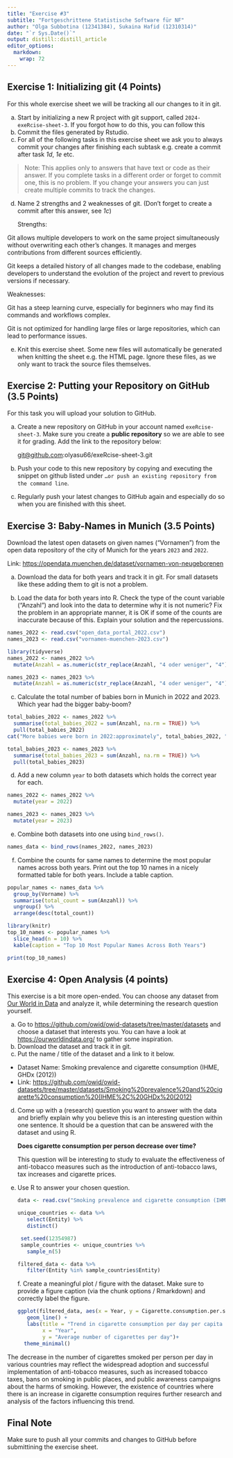 ```yaml
---
title: "Exercise #3"
subtitle: "Fortgeschrittene Statistische Software für NF"
author: "Olga Subbotina (12341384), Sukaina Hafid (12310314)"
date: "`r Sys.Date()`"
output: distill::distill_article
editor_options: 
  markdown: 
    wrap: 72
---
```


## Exercise 1: Initializing git (4 Points)

For this whole exercise sheet we will be tracking all our changes to it
in git.

a)  Start by initializing a new R project with git support, called
    `2024-exeRcise-sheet-3`. If you forgot how to do this, you can
    follow this
b)  Commit the files generated by Rstudio.
c)  For all of the following tasks in this exercise sheet we ask you to
    always commit your changes after finishing each subtask e.g. create
    a commit after task *1d*, *1e* etc.

> Note: This applies only to answers that have text or code as their
> answer. If you complete tasks in a different order or forget to commit
> one, this is no problem. If you change your answers you can just
> create multiple commits to track the changes.

d)  Name 2 strengths and 2 weaknesses of git. (Don't forget to create a
    commit after this answer, see *1c*)

    Strengths:

Git allows multiple developers to work on the same project
simultaneously without overwriting each other's changes. It manages and
merges contributions from different sources efficiently.

Git keeps a detailed history of all changes made to the codebase,
enabling developers to understand the evolution of the project and
revert to previous versions if necessary.

Weaknesses:

Git has a steep learning curve, especially for beginners who may find
its commands and workflows complex.

Git is not optimized for handling large files or large repositories,
which can lead to performance issues.

e)  Knit this exercise sheet. Some new files will automatically be
    generated when knitting the sheet e.g. the HTML page. Ignore these
    files, as we only want to track the source files themselves.

## Exercise 2: Putting your Repository on GitHub (3.5 Points)

For this task you will upload your solution to GitHub.

a)  Create a new repository on GitHub in your account named
    `exeRcise-sheet-3`. Make sure you create a **public repository** so
    we are able to see it for grading. Add the link to the repository
    below:

    [git\@github.com](mailto:git@github.com){.email}:olyasu66/exeRcise-sheet-3.git

b)  Push your code to this new repository by copying and executing the
    snippet on github listed under
    `…or push an existing repository from the command line`.

c)  Regularly push your latest changes to GitHub again and especially do
    so when you are finished with this sheet.

## Exercise 3: Baby-Names in Munich (3.5 Points)

Download the latest open datasets on given names ("Vornamen") from the
open data repository of the city of Munich for the years `2023` and
`2022`.

Link: <https://opendata.muenchen.de/dataset/vornamen-von-neugeborenen>

a)  Download the data for both years and track it in git. For small
    datasets like these adding them to git is not a problem.

b)  Load the data for both years into R. Check the type of the count
    variable ("Anzahl") and look into the data to determine why it is
    not numeric? Fix the problem in an appropriate manner, it is OK if
    some of the counts are inaccurate because of this. Explain your
    solution and the repercussions.

```r
names_2022 <- read.csv("open_data_portal_2022.csv")
names_2023 <- read.csv("vornamen-muenchen-2023.csv")
```

```r
library(tidyverse)
names_2022 <- names_2022 %>%
  mutate(Anzahl = as.numeric(str_replace(Anzahl, "4 oder weniger", "4")))

names_2023 <- names_2023 %>%
  mutate(Anzahl = as.numeric(str_replace(Anzahl, "4 oder weniger", "4")))
```

c.  Calculate the total number of babies born in Munich in 2022
    and 2023. Which year had the bigger baby-boom?

```r
total_babies_2022 <- names_2022 %>% 
  summarise(total_babies_2022 = sum(Anzahl, na.rm = TRUE)) %>% 
  pull(total_babies_2022)
cat("More babies were born in 2022:approximately", total_babies_2022, "\n")

total_babies_2023 <- names_2023 %>% 
  summarise(total_babies_2023 = sum(Anzahl, na.rm = TRUE)) %>% 
  pull(total_babies_2023)
```

d.  Add a new column `year` to both datasets which holds the correct
    year for each.

```r
names_2022 <- names_2022 %>%
  mutate(year = 2022)

names_2023 <- names_2023 %>%
  mutate(year = 2023)
```

e.  Combine both datasets into one using `bind_rows()`.

```r
names_data <- bind_rows(names_2022, names_2023)
```

f.  Combine the counts for same names to determine the most popular
    names across both years. Print out the top 10 names in a nicely
    formatted table for both years. Include a table caption.

```r
popular_names <- names_data %>%
  group_by(Vorname) %>%
  summarise(total_count = sum(Anzahl)) %>%
  ungroup() %>%
  arrange(desc(total_count))
```

```r
library(knitr)
top_10_names <- popular_names %>%
  slice_head(n = 10) %>%
  kable(caption = "Top 10 Most Popular Names Across Both Years")

print(top_10_names)
```

## Exercise 4: Open Analysis (4 points) 

This exercise is a bit more open-ended. You can choose any dataset from
[Our World in Data](https://ourworldindata.org/) and analyze it, while
determining the research question yourself.

a)  Go to <https://github.com/owid/owid-datasets/tree/master/datasets>
    and choose a dataset that interests you. You can have a look at
    <https://ourworldindata.org/> to gather some inspiration.
b)  Download the dataset and track it in git.
c)  Put the name / title of the dataset and a link to it below.

-   Dataset Name: Smoking prevalence and cigarette consumption (IHME,
    GHDx (2012))
-   Link:
    [https://github.com/owid/owid-datasets/tree/master/datasets/Smoking%20prevalence%20and%20cigarette%20consumption%20(IHME%2C%20GHDx%20(2012)](https://github.com/owid/owid-datasets/tree/master/datasets/Smoking%20prevalence%20and%20cigarette%20consumption%20(IHME%2C%20GHDx%20(2012)){.uri})

d)  Come up with a (research) question you want to answer with the data
    and briefly explain why you believe this is an interesting question
    within one sentence. It should be a question that can be answered
    with the dataset and using R.

    **Does cigarette consumption per person decrease over time?**

    This question will be interesting to study to evaluate the
    effectiveness of anti-tobacco measures such as the introduction of
    anti-tobacco laws, tax increases and cigarette prices.

e)  Use R to answer your chosen question.

    ```r
    data <- read.csv("Smoking prevalence and cigarette consumption (IHME, GHDx (2012)).csv")

    unique_countries <- data %>%
       select(Entity) %>%
       distinct()
     
     set.seed(12354987)  
     sample_countries <- unique_countries %>%
       sample_n(5)
    ```

    ```r
    filtered_data <- data %>%
       filter(Entity %in% sample_countries$Entity)
    ```

    f\. Create a meaningful plot / figure with the dataset. Make sure to
    provide a figure caption (via the chunk options / Rmarkdown) and
    correctly label the figure.

    ```r
    ggplot(filtered_data, aes(x = Year, y = Cigarette.consumption.per.smoker.per.day..IHME..GHDx..2012.., color = Entity)) +
       geom_line() +
       labs(title = "Trend in cigarette consumption per day per capita by year",
            x = "Year",
            y = "Average number of cigarettes per day")+
      theme_minimal()
    ```

The decrease in the number of cigarettes smoked per person per day in
various countries may reflect the widespread adoption and successful
implementation of anti-tobacco measures, such as increased tobacco
taxes, bans on smoking in public places, and public awareness campaigns
about the harms of smoking. However, the existence of countries where
there is an increase in cigarette consumption requires further research
and analysis of the factors influencing this trend.

## Final Note

Make sure to push all your commits and changes to GitHub before
submittining the exercise sheet.
